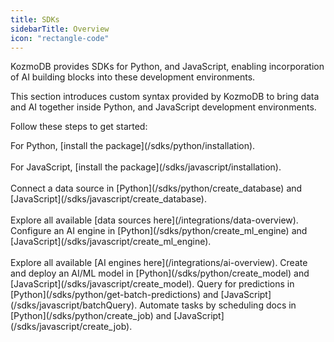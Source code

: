 ```yaml
---
title: SDKs
sidebarTitle: Overview
icon: "rectangle-code"
---
```


KozmoDB provides SDKs for Python, and JavaScript, enabling incorporation of AI building blocks into these development environments.

This section introduces custom syntax provided by KozmoDB to bring data and AI together inside Python, and JavaScript development environments.

Follow these steps to get started:

<Steps>
  <Step title="Set up the development environment">
    For Python, [install the package](/sdks/python/installation).<br></br>
    For JavaScript, [install the package](/sdks/javascript/installation).<br></br>
  </Step>
  <Step title="Connect a data source">
    Connect a data source in [Python](/sdks/python/create_database) and [JavaScript](/sdks/javascript/create_database).<br></br>
    Explore all available [data sources here](/integrations/data-overview).
  </Step>
  <Step title="Configure an AI engine">
    Configure an AI engine in [Python](/sdks/python/create_ml_engine) and [JavaScript](/sdks/javascript/create_ml_engine).<br></br>
    Explore all available [AI engines here](/integrations/ai-overview).
  </Step>
  <Step title="Create and deploy an AI/ML model">
    Create and deploy an AI/ML model in [Python](/sdks/python/create_model) and [JavaScript](/sdks/javascript/create_model).
  </Step>
  <Step title="Query for predictions">
    Query for predictions in [Python](/sdks/python/get-batch-predictions) and [JavaScript](/sdks/javascript/batchQuery).
  </Step>
  <Step title="Automate customized workflows">
    Automate tasks by scheduling docs in [Python](/sdks/python/create_job) and [JavaScript](/sdks/javascript/create_job).
  </Step>
</Steps>
